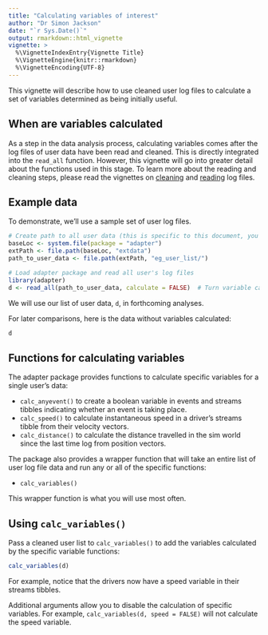 ```yaml
---
title: "Calculating variables of interest"
author: "Dr Simon Jackson"
date: "`r Sys.Date()`"
output: rmarkdown::html_vignette
vignette: >
  %\VignetteIndexEntry{Vignette Title}
  %\VignetteEngine{knitr::rmarkdown}
  %\VignetteEncoding{UTF-8}
---
```


This vignette will describe how to use cleaned user log files to calculate a set of variables determined as being initially useful.

## When are variables calculated

As a step in the data analysis process, calculating variables comes after the log files of user data have been read and cleaned. This is directly integrated into the `read_all` function. However, this vignette will go into greater detail about the functions used in this stage. To learn more about the reading and cleaning steps, please read the vignettes on [cleaning](cleaning.html) and [reading](reading.html) log files.

## Example data

To demonstrate, we'll use a sample set of user log files.

```r
# Create path to all user data (this is specific to this document, you'll need to create your own)
baseLoc <- system.file(package = "adapter")
extPath <- file.path(baseLoc, "extdata")
path_to_user_data <- file.path(extPath, "eg_user_list/")

# Load adapter package and read all user's log files
library(adapter)
d <- read_all(path_to_user_data, calculate = FALSE)  # Turn variable calculation off so that we can do it separately
```

We will use our list of user data, `d`, in forthcoming analyses.

For later comparisons, here is the data without variables calculated:

```r
d
```

## Functions for calculating variables

The adapter package provides functions to calculate specific variables for a single user's data:

- `calc_anyevent()` to create a boolean variable in events and streams tibbles indicating whether an event is taking place.
- `calc_speed()` to calculate instantaneous speed in a driver's streams tibble from their velocity vectors.
- `calc_distance()` to calculate the distance travelled in the sim world since the last time log from position vectors.

The package also provides a wrapper function that will take an entire list of user log file data and run any or all of the specific functions:

- `calc_variables()`

This wrapper function is what you will use most often.

## Using `calc_variables()`

Pass a cleaned user list to `calc_variables()` to add the variables calculated by the specific variable functions:

```r
calc_variables(d)
```

For example, notice that the drivers now have a speed variable in their streams tibbles.

Additional arguments allow you to disable the calculation of specific variables. For example, `calc_variables(d, speed = FALSE)` will not calculate the speed variable.
